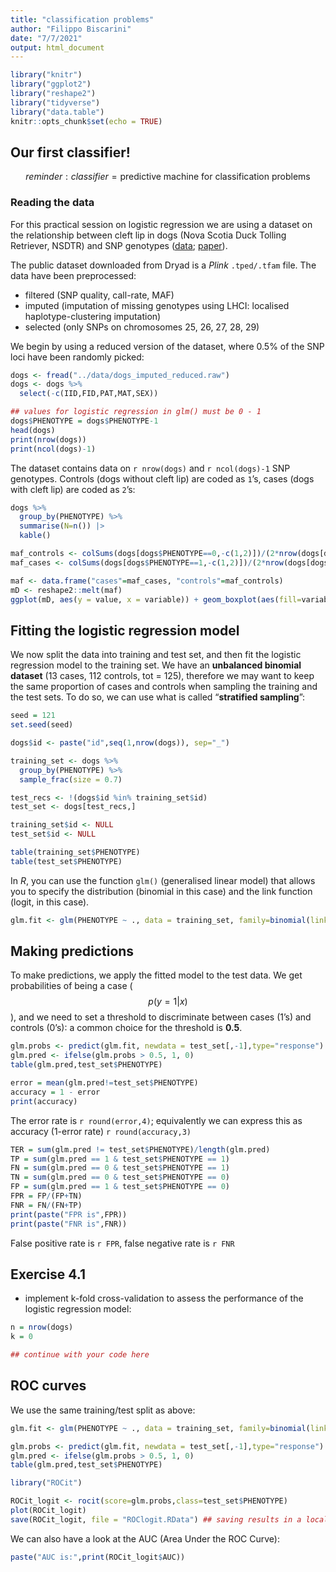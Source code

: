 ```yaml
---
title: "classification problems"
author: "Filippo Biscarini"
date: "7/7/2021"
output: html_document
---
```


```r
library("knitr")
library("ggplot2")
library("reshape2")
library("tidyverse")
library("data.table")
knitr::opts_chunk$set(echo = TRUE)
```

## Our first classifier!

$$reminder: classifier = \text{predictive machine for classification problems} $$

### Reading the data

For this practical session on logistic regression we are using a dataset on the relationship between cleft lip in dogs (Nova Scotia Duck Tolling Retriever, NSDTR) and SNP genotypes ([data](https://datadryad.org/stash/dataset/doi:10.5061/dryad.j8r8q); [paper](https://journals.plos.org/plosgenetics/article?id=10.1371/journal.pgen.1005059)).

The public dataset downloaded from Dryad is a *Plink* `.tped/.tfam` file. The data have been preprocessed:

-   filtered (SNP quality, call-rate, MAF)
-   imputed (imputation of missing genotypes using LHCI: localised haplotype-clustering imputation)
-   selected (only SNPs on chromosomes 25, 26, 27, 28, 29)

We begin by using a reduced version of the dataset, where $0.5\%$ of the SNP loci have been randomly picked:

```r
dogs <- fread("../data/dogs_imputed_reduced.raw")
dogs <- dogs %>%
  select(-c(IID,FID,PAT,MAT,SEX))

## values for logistic regression in glm() must be 0 - 1
dogs$PHENOTYPE = dogs$PHENOTYPE-1
head(dogs)
print(nrow(dogs))
print(ncol(dogs)-1)
```

The dataset contains data on `r nrow(dogs)` and `r ncol(dogs)-1` SNP genotypes. Controls (dogs without cleft lip) are coded as `1`'s, cases (dogs with cleft lip) are coded as `2`'s:

```r
dogs %>%
  group_by(PHENOTYPE) %>%
  summarise(N=n()) |>
  kable()
```

```r
maf_controls <- colSums(dogs[dogs$PHENOTYPE==0,-c(1,2)])/(2*nrow(dogs[dogs$PHENOTYPE==0,]))
maf_cases <- colSums(dogs[dogs$PHENOTYPE==1,-c(1,2)])/(2*nrow(dogs[dogs$PHENOTYPE==1,]))
```

```r
maf <- data.frame("cases"=maf_cases, "controls"=maf_controls)
mD <- reshape2::melt(maf)
ggplot(mD, aes(y = value, x = variable)) + geom_boxplot(aes(fill=variable)) + xlab(element_blank()) + ylab("MAF")
```

## Fitting the logistic regression model

We now split the data into training and test set, and then fit the logistic regression model to the training set. We have an **unbalanced binomial dataset** (13 cases, 112 controls, tot = 125), therefore we may want to keep the same proportion of cases and controls when sampling the training and the test sets. To do so, we can use what is called "**stratified sampling**":

```r
seed = 121
set.seed(seed)

dogs$id <- paste("id",seq(1,nrow(dogs)), sep="_")

training_set <- dogs %>%
  group_by(PHENOTYPE) %>%
  sample_frac(size = 0.7)

test_recs <- !(dogs$id %in% training_set$id)
test_set <- dogs[test_recs,]

training_set$id <- NULL
test_set$id <- NULL

table(training_set$PHENOTYPE)
table(test_set$PHENOTYPE)
```

In *R*, you can use the function `glm()` (generalised linear model) that allows you to specify the distribution (binomial in this case) and the link function (logit, in this case).

```r
glm.fit <- glm(PHENOTYPE ~ ., data = training_set, family=binomial(link="logit"))
```

## Making predictions

To make predictions, we apply the fitted model to the test data. We get probabilities of being a case ($$p(y=1|x)$$), and we need to set a threshold to discriminate between cases (1's) and controls (0's): a common choice for the threshold is **0.5**.

```r
glm.probs <- predict(glm.fit, newdata = test_set[,-1],type="response") 
glm.pred <- ifelse(glm.probs > 0.5, 1, 0)
table(glm.pred,test_set$PHENOTYPE)
```

```r
error = mean(glm.pred!=test_set$PHENOTYPE)
accuracy = 1 - error
print(accuracy)
```

The error rate is `r round(error,4)`; equivalently we can express this as accuracy (1-error rate) `r round(accuracy,3)`

```r
TER = sum(glm.pred != test_set$PHENOTYPE)/length(glm.pred)
TP = sum(glm.pred == 1 & test_set$PHENOTYPE == 1)
FN = sum(glm.pred == 0 & test_set$PHENOTYPE == 1)
TN = sum(glm.pred == 0 & test_set$PHENOTYPE == 0)
FP = sum(glm.pred == 1 & test_set$PHENOTYPE == 0)
FPR = FP/(FP+TN)
FNR = FN/(FN+TP)
print(paste("FPR is",FPR))
print(paste("FNR is",FNR))
```

False positive rate is `r FPR`, false negative rate is `r FNR`

## Exercise 4.1

-   implement k-fold cross-validation to assess the performance of the logistic regression model:

```r
n = nrow(dogs)
k = 0
```

```r
## continue with your code here
```

## ROC curves

We use the same training/test split as above:

```r
glm.fit <- glm(PHENOTYPE ~ ., data = training_set, family=binomial(link="logit"))

glm.probs <- predict(glm.fit, newdata = test_set[,-1],type="response") 
glm.pred <- ifelse(glm.probs > 0.5, 1, 0)
table(glm.pred,test_set$PHENOTYPE)
```

```r
library("ROCit")

ROCit_logit <- rocit(score=glm.probs,class=test_set$PHENOTYPE)
plot(ROCit_logit)
save(ROCit_logit, file = "ROClogit.RData") ## saving results in a local file
```

We can also have a look at the AUC (Area Under the ROC Curve):

```r
paste("AUC is:",print(ROCit_logit$AUC))
```

